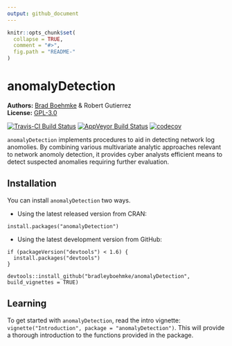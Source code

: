 ```yaml
---
output: github_document
---
```


<!-- README.md is generated from README.Rmd. Please edit that file -->

```r
knitr::opts_chunk$set(
  collapse = TRUE,
  comment = "#>",
  fig.path = "README-"
)
```

# anomalyDetection

**Authors:** [Brad Boehmke](http://bradleyboehmke.github.io/) & Robert Gutierrez<br/>
**License:** [GPL-3.0](https://opensource.org/licenses/GPL-3.0)

[![Travis-CI Build Status](https://travis-ci.org/bradleyboehmke/anomalyDetection.svg?branch=master)](https://travis-ci.org/bradleyboehmke/anomalyDetection)
[![AppVeyor Build Status](https://ci.appveyor.com/api/projects/status/github/bradleyboehmke/anomalyDetection?branch=master&svg=true)](https://ci.appveyor.com/project/bradleyboehmke/anomalyDetection)
[![codecov](https://codecov.io/gh/bradleyboehmke/anomalyDetection/branch/master/graph/badge.svg)](https://codecov.io/gh/bradleyboehmke/anomalyDetection)

`anomalyDetection` implements procedures to aid in detecting network log anomolies. By combining various multivariate analytic approaches relevant to network anomoly detection, it provides cyber analysts efficient means to detect suspected anomalies requiring further evaluation.


## Installation

You can install `anomalyDetection` two ways.

- Using the latest released version from CRAN:

```
install.packages("anomalyDetection")
```

- Using the latest development version from GitHub:

```
if (packageVersion("devtools") < 1.6) {
  install.packages("devtools")
}

devtools::install_github("bradleyboehmke/anomalyDetection", build_vignettes = TRUE)
```

## Learning

To get started with `anomalyDetection`, read the intro vignette: `vignette("Introduction", package = "anomalyDetection")`. This will provide a thorough introduction to the functions provided in the package.
